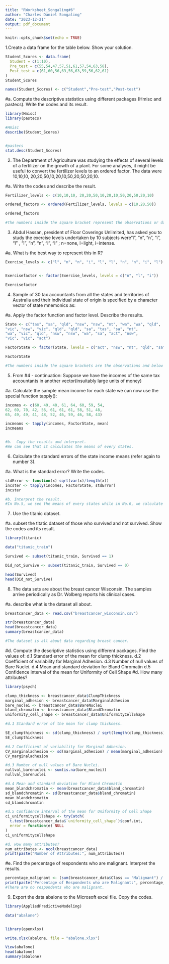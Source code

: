 ```yaml
---
title: "RWorksheet_Songaling#6"
author: "Charles Daniel Songaling"
date: "2023-12-21"
output: pdf_document
---
```


```r
knitr::opts_chunk$set(echo = TRUE)
```

1.Create a data frame for the table below. Show your solution.
```r
Student_Scores <- data.frame(
  Student = c(1:10),
  Pre_test = c(55,54,47,57,51,61,57,54,63,58),
  Post_test = c(61,60,56,63,56,63,59,56,62,61)
)
Student_Scores

names(Student_Scores) <- c("Student","Pre-test","Post-test")
```
#a. Compute the descriptive statistics using different packages (Hmisc and pastecs). Write the codes and its result.
```r
library(Hmisc)
library(pastecs)

#Hmisc
describe(Student_Scores)


#pastecs
stat.desc(Student_Scores)
```

2. The Department of Agriculture was studying the effects of several levels of a fertilizer on the growth of a plant. For some analyses, it might be useful to convert the fertilizer levels to an ordered factor.
The data were 10,10,10, 20,20,50,10,20,10,50,20,50,20,10.

#a. Write the codes and describe the result.
```r
Fertilizer_levels <- c(10,10,10, 20,20,50,10,20,10,50,20,50,20,10)

ordered_factors <- ordered(Fertilizer_levels, levels = c(10,20,50))

ordered_factors

#The numbers inside the square bracket represent the observations or data points and below are the levels. The arrow is the one that indicates the order from 10 less than to 20 and 20 less than to 50.
```

3. Abdul Hassan, president of Floor Coverings Unlimited, has asked you to study the exercise levels undertaken by 10 subjects were“l”, “n”, “n”, “i”, “l” , “l”, “n”, “n”, “i”, “l” ; n=none, l=light, i=intense.

#a. What is the best way to represent this in R?
```r
Exercise_levels <- c("l", "n", "n", "i", "l", "l", "n", "n", "i", "l")


Exercisefactor <- factor(Exercise_levels, levels = c("n", "l", "i"))

Exercisefactor
```

4. Sample of 30 tax accountants from all the states and territories of Australia and their individual state of origin is specified by a character vector of state mnemonics as:

#a. Apply the factor function and factor level. Describe the results.
```r
State <- c("tas", "sa", "qld", "nsw", "nsw", "nt", "wa", "wa", "qld",
"vic", "nsw", "vic", "qld", "qld", "sa", "tas", "sa", "nt",
"wa", "vic", "qld", "nsw", "nsw", "wa", "sa", "act", "nsw",
"vic", "vic", "act")

FactorState <- factor(State, levels = c("act", "nsw", "nt", "qld", "sa", "tas", "vic", "wa"))

FactorState

#The numbers inside the square brackets are the observations and below it are the levels. The levels represent the specified geographic regions of Australia.
```

5. From #4 - continuation:
Suppose we have the incomes of the same tax accountants in another vector(insuitably large units of money)

#a. Calculate the sample mean income for each state we can now use the special function tapply():
```r
incomes <- c(60, 49, 40, 61, 64, 60, 59, 54,
62, 69, 70, 42, 56, 61, 61, 61, 58, 51, 48,
65, 49, 49, 41, 48, 52, 46, 59, 46, 58, 43)

incmeans <- tapply(incomes, FactorState, mean)
incmeans


#b.  Copy the results and interpret.
#We can see that it calculates the means of every states.
```

6. Calculate the standard errors of the state income means (refer again to number 3).

#a. What is the standard error? Write the codes.
```r
stdError <- function(x) sqrt(var(x)/length(x))
incster <- tapply(incomes, FactorState, stdError)
incster

#b. Interpret the result.
#In No.5, we see the means of every states while in No.6, we calculate the standard error of each states. The standard errors provide a measure of the uncertainty associated with the sample mean incomes for each state. Lower standard errors indicate more precise estimates, while higher standard errors suggest greater variability in the estimates.
```

7. Use the titanic dataset.

#a. subset the titatic dataset of those who survived and not survived. Show the codes and its result.
```r
library(titanic)

data("titanic_train")

Survived <- subset(titanic_train, Survived == 1)

Did_not_Survive <- subset(titanic_train, Survived == 0)

head(Survived)
head(Did_not_Survive)
```

8. The data sets are about the breast cancer Wisconsin. The samples arrive periodically as Dr. Wolberg reports his clinical cases.

#a. describe what is the dataset all about.
```r
breastcancer_data <- read.csv("breastcancer_wisconsin.csv")

str(breastcancer_data)
head(breastcancer_data)
summary(breastcancer_data)

#The dataset is all about data regarding breast cancer.
```
#d. Compute the descriptive statistics using different packages. Find the values of: d.1 Standard error of the mean for clump thickness. d.2 Coefficient of variability for Marginal Adhesion. d.3 Number of null values of Bare Nuclei. d.4 Mean and standard deviation for Bland Chromatin d.5 Confidence interval of the mean for Uniformity of Cell Shape
#d. How many attributes?
```r
library(psych)

clump_thickness <- breastcancer_data$ClumpThickness
marginal_adhesion <- breastcancer_data$MarginalAdhesion
bare_nuclei <- breastcancer_data$BareNuclei
bland_chromatin <- breastcancer_data$BlandChromatin
uniformity_cell_shape <- breastcancer_data$UniformityCellShape

#d.1 Standard error of the mean for clump thickness.

SE_clumpthickness <- sd(clump_thickness) / sqrt(length(clump_thickness))
SE_clumpthickness

#d.2 Coefficient of variability for Marginal Adhesion.
CV_marginaladhesion <- sd(marginal_adhesion) / mean(marginal_adhesion)
CV_marginaladhesion

#d.3 Number of null values of Bare Nuclei.
nullval_barenuclei <- sum(is.na(bare_nuclei))
nullval_barenuclei

#d.4 Mean and standard deviation for Bland Chromatin
mean_blandchromatin <- mean(breastcancer_data$bland_chromatin)
sd_blandchromatin <- sd(breastcancer_data$bland_chromatin)
mean_blandchromatin
sd_blandchromatin

#d.5 Confidence interval of the mean for Uniformity of Cell Shape
ci_uniformitycellshape <- tryCatch(
  t.test(breastcancer_data$`uniformity_cell_shape`)$conf.int,
  error = function(e) NULL
)
ci_uniformitycellshape

#d. How many attributes?
num_attributes <- ncol(breastcancer_data)
print(paste("Number of Attributes:", num_attributes))
```
#e. Find the percentage of respondents who are malignant. Interpret the results.
```r
percentage_malignant <- (sum(breastcancer_data$Class == "Malignant") / nrow(breastcancer_data)) * 100
print(paste("Percentage of Respondents who are Malignant:", percentage_malignant))
#There are no respondents who are malignant.
```

9. Export the data abalone to the Microsoft excel file. Copy the codes.
```r
library(AppliedPredictiveModeling)

data("abalone")


library(openxlsx)

write.xlsx(abalone, file = "abalone.xlsx")

View(abalone)
head(abalone)
summary(abalone)
```